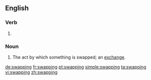 ==English==

===Verb===
{{head|en|present participle}}

# {{present participle of|swap|lang=en}}

===Noun===
{{en-noun}}

# The act by which something is swapped; an [[exchange]].

[[de:swapping]]
[[fr:swapping]]
[[pt:swapping]]
[[simple:swapping]]
[[ta:swapping]]
[[vi:swapping]]
[[zh:swapping]]